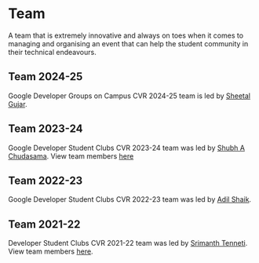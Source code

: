 
# Team

A team that is extremely innovative and always on toes when it comes to managing and organising an event that can help the student community in their technical endeavours.

## Team 2024-25

Google Developer Groups on Campus CVR 2024-25 team is led by [Sheetal Gujar](https://www.linkedin.com/in/sheetal-gujar/).

<Team data={team2024}/>

## Team 2023-24

Google Developer Student Clubs CVR 2023-24 team was led by [Shubh A Chudasama](https://cshubh.com). View team members [here](/team/2023)

## Team 2022-23

Google Developer Student Clubs CVR 2022-23 team was led by [Adil Shaik](https://www.linkedin.com/in/adil-shaik-7497a01b1/).

## Team 2021-22

Developer Student Clubs CVR 2021-22 team was led by [Srimanth Tenneti](https://www.linkedin.com/in/srimanth-tenneti-662b7117b/). View team members [here](/team/2021).